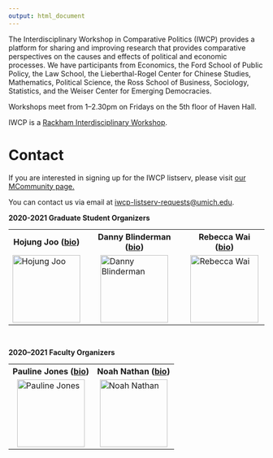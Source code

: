 ```yaml
---
output: html_document
---
```


The Interdisciplinary Workshop in Comparative Politics (IWCP) provides a platform for sharing and improving research that provides comparative perspectives on the causes and effects of political and economic processes. We have participants from Economics, the Ford School of Public Policy, the Law School, the Lieberthal-Rogel Center for Chinese Studies, Mathematics, Political Science, the Ross School of Business, Sociology, Statistics, and the Weiser Center for Emerging Democracies.\

Workshops meet from 1--2.30pm on Fridays on the 5th floor of Haven Hall.\

IWCP is a <a href="https://rackham.umich.edu/faculty-and-staff/faculty-and-program-funding/rackham-interdisciplinary-workshops/">Rackham Interdisciplinary Workshop</a>.

<h1>**Contact**</h1>
If you are interested in signing up for the IWCP listserv, please visit <a href="https://mcommunity.umich.edu/#group:Interdisciplinary%20Workshop%20in%20Comparative%20Politics">our MCommunity page.</a>\

You can contact us via email at <a href="mailto:iwcp-listserv-requests@umich.edu">iwcp-listserv-requests@umich.edu</a>.

**2020-2021 Graduate Student Organizers**

<table border="0" width="100%" ID="Table2" style="margin: 0px;">
  <colgroup>
  <col span="3">
  </colgroup>
  <tr>
  <th>Hojung Joo (<a href="https://sites.lsa.umich.edu/hojungjoo/">bio</a>)</th>
  <th>Danny Blinderman (<a href="https://lsa.umich.edu/polisci/people/graduate-students/dannygb.html">bio</a>)</th>
  <th>Rebecca Wai (<a href="https://lsa.umich.edu/polisci/people/graduate-students/waire.html">bio</a>)</th>
  </tr>
  <tr>
  <td><img alt = 'Hojung Joo' style='display: block; margin-left: auto; margin-right: auto;width: 100pt;' src='/./about_files/joo_headshot.jpg' /></td>
  <td><img alt = 'Danny Blinderman' style='display: block; margin-left: auto; margin-right: auto;width: 100pt;' src='/./about_files/blinderman_headshot.jpg' /></td>
  <td><img alt = 'Rebecca Wai' style='display: block; margin-left: auto; margin-right: auto;width: 100pt;' src='/./about_files/wai_headshot.jpg' /></td>
  </tr>
</table>\

**2020--2021 Faculty Organizers**\

<table border="0" width="100%" ID="Table2" style="margin: 0px;">
  <colgroup>
  <col span="2">
  </colgroup>
  <tr>
  <th>Pauline Jones (<a href="https://lsa.umich.edu/polisci/people/faculty/pjluong.html">bio</a>)</th>
  <th>Noah Nathan (<a href="https://sites.lsa.umich.edu/noahnathan/">bio</a>)</th>
  </tr>
  <tr>
  <td><img alt = 'Pauline Jones' style='display: block; margin-left: auto; margin-right: auto;width: 100pt;' src='/./about_files/jones_headshot.jpg' /></td>
  <td><img alt = 'Noah Nathan' style='display: block; margin-left: auto; margin-right: auto;width: 100pt;' src='/./about_files/nathan_headshot.jpg' /></td>
  </tr>
</table>
